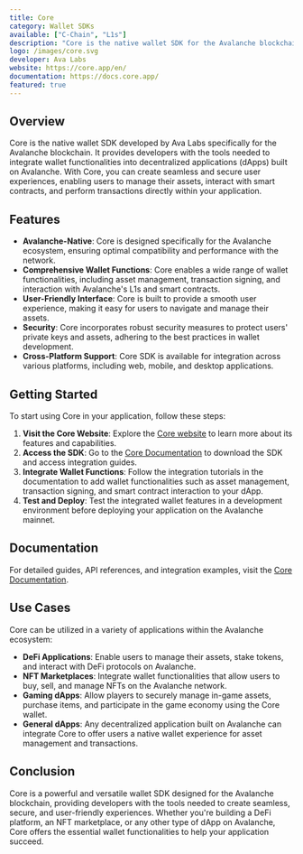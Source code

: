 ```yaml
---
title: Core
category: Wallet SDKs
available: ["C-Chain", "L1s"]
description: "Core is the native wallet SDK for the Avalanche blockchain."
logo: /images/core.svg
developer: Ava Labs
website: https://core.app/en/
documentation: https://docs.core.app/
featured: true
---
```


## Overview

Core is the native wallet SDK developed by Ava Labs specifically for the Avalanche blockchain. It provides developers with the tools needed to integrate wallet functionalities into decentralized applications (dApps) built on Avalanche. With Core, you can create seamless and secure user experiences, enabling users to manage their assets, interact with smart contracts, and perform transactions directly within your application.

## Features

- **Avalanche-Native**: Core is designed specifically for the Avalanche ecosystem, ensuring optimal compatibility and performance with the network.
- **Comprehensive Wallet Functions**: Core enables a wide range of wallet functionalities, including asset management, transaction signing, and interaction with Avalanche's L1s and smart contracts.
- **User-Friendly Interface**: Core is built to provide a smooth user experience, making it easy for users to navigate and manage their assets.
- **Security**: Core incorporates robust security measures to protect users' private keys and assets, adhering to the best practices in wallet development.
- **Cross-Platform Support**: Core SDK is available for integration across various platforms, including web, mobile, and desktop applications.

## Getting Started

To start using Core in your application, follow these steps:

1. **Visit the Core Website**: Explore the [Core website](https://core.app/en/) to learn more about its features and capabilities.
2. **Access the SDK**: Go to the [Core Documentation](https://docs.core.app/) to download the SDK and access integration guides.
3. **Integrate Wallet Functions**: Follow the integration tutorials in the documentation to add wallet functionalities such as asset management, transaction signing, and smart contract interaction to your dApp.
4. **Test and Deploy**: Test the integrated wallet features in a development environment before deploying your application on the Avalanche mainnet.

## Documentation

For detailed guides, API references, and integration examples, visit the [Core Documentation](https://docs.core.app/).

## Use Cases

Core can be utilized in a variety of applications within the Avalanche ecosystem:

- **DeFi Applications**: Enable users to manage their assets, stake tokens, and interact with DeFi protocols on Avalanche.
- **NFT Marketplaces**: Integrate wallet functionalities that allow users to buy, sell, and manage NFTs on the Avalanche network.
- **Gaming dApps**: Allow players to securely manage in-game assets, purchase items, and participate in the game economy using the Core wallet.
- **General dApps**: Any decentralized application built on Avalanche can integrate Core to offer users a native wallet experience for asset management and transactions.

## Conclusion

Core is a powerful and versatile wallet SDK designed for the Avalanche blockchain, providing developers with the tools needed to create seamless, secure, and user-friendly experiences. Whether you're building a DeFi platform, an NFT marketplace, or any other type of dApp on Avalanche, Core offers the essential wallet functionalities to help your application succeed.

